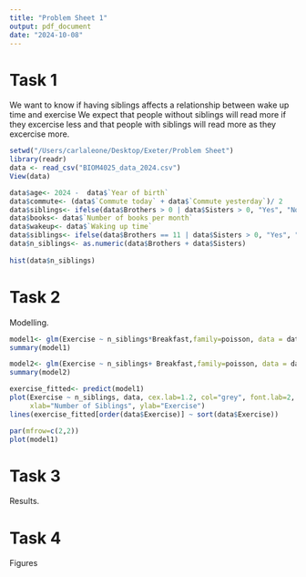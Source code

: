```yaml
---
title: "Problem Sheet 1"
output: pdf_document
date: "2024-10-08"
---
```

# Task 1 

We want to know if having siblings affects a relationship between wake up time and exercise
We expect that people without siblings will read more if they excercise less and that people with siblings will read more as they excercise more. 
```r
setwd("/Users/carlaleone/Desktop/Exeter/Problem Sheet")
library(readr)
data <- read_csv("BIOM4025_data_2024.csv")
View(data)

data$age<- 2024 -  data$`Year of birth`
data$commute<- (data$`Commute today` + data$`Commute yesterday`)/ 2
data$siblings<- ifelse(data$Brothers > 0 | data$Sisters > 0, "Yes", "No")
data$books<- data$`Number of books per month`
data$wakeup<- data$`Waking up time`
data$siblings<- ifelse(data$Brothers == 11 | data$Sisters > 0, "Yes", "No")
data$n_siblings<- as.numeric(data$Brothers + data$Sisters)
 
hist(data$n_siblings)

```

# Task 2

Modelling. 

```r
model1<- glm(Exercise ~ n_siblings*Breakfast,family=poisson, data = data)
summary(model1)

model2<- glm(Exercise ~ n_siblings+ Breakfast,family=poisson, data = data)
summary(model2)

exercise_fitted<- predict(model1)
plot(Exercise ~ n_siblings, data, cex.lab=1.2, col="grey", font.lab=2, pch=19, 
     xlab="Number of Siblings", ylab="Exercise")
lines(exercise_fitted[order(data$Exercise)] ~ sort(data$Exercise))
```

```r
par(mfrow=c(2,2))
plot(model1)
```


# Task 3

Results.

# Task 4

Figures
